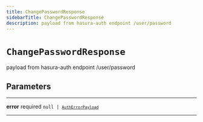 ```yaml
---
title: ChangePasswordResponse
sidebarTitle: ChangePasswordResponse
description: payload from hasura-auth endpoint /user/password
---
```


# `ChangePasswordResponse`

payload from hasura-auth endpoint /user/password

## Parameters

---

**<span className="parameter-name">error</span>** <span className="optional-status">required</span> <code>null &#124; [`AuthErrorPayload`](/reference/docgen/javascript/auth/types/auth-error-payload)</code>

---

